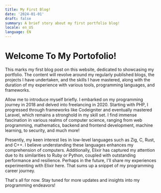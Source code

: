 ---
title: My First Blog!
date: '2024-01-01'
draft: false
summary: A brief story about my first portfolio blog!
locale: en_US
language: EN
---

# Welcome To My Portofolio!

This marks my first blog post on this website, dedicated to showcasing my portfolio. The content will revolve around my regularly published blogs, the projects I have undertaken, and the skills I have mastered, along with the duration of my experience with various tools, programming languages, and frameworks.

Allow me to introduce myself briefly. I embarked on my programming journey in 2018 and delved into freelancing in 2020. Starting with PHP, I progressed through frameworks like Codeigniter and eventually mastered Laravel, which remains a stronghold in my skill set. I find immense fascination in various realms of computer science, ranging from web programming, mathematics, backend and frontend development, machine learning, to security, and much more!

Presently, my keen interest lies in low-level languages such as Zig, C, Rust, and C++. I believe understanding these languages enhances my comprehension of computers. Additionally, Elixir has captured my attention due to its similarities to Ruby or Python, coupled with outstanding performance and resilience. Perhaps in the future, I'll share my experiences experimenting with Elixir here. That sums up a snippet of my programming career journey.

That's all for now. Stay tuned for more updates and insights into my programming endeavors!